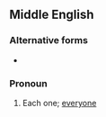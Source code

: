 ==Middle English==

===Alternative forms===
* {{l|enm|ilkoon}}

===Pronoun===
{{head|enm|pronoun}}

# Each one; [[everyone]]
#: {{rfquotek|enm|Geoffrey Chaucer}}